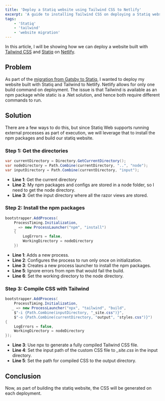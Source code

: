 ```yaml
---
title: 'Deploy a Statiq website using Tailwind CSS to Netlify'
excerpt: 'A guide to installing Tailwind CSS on deploying a Statiq website'
tags:
    - 'Statiq'
    - 'tailwind'
    - 'website migration'
---
```


In this article, I will be showing how we can deploy a website built with [Tailwind CSS](https://tailwindcss.com/) and [Statiq](https://www.statiq.dev/web/) on [Netlify](https://www.netlify.com/).

## Problem

As part of the [migration from Gatsby to Statiq](./migrating-gatsby-statiq), I wanted to deploy my website built with Statiq and Tailwind to Netlify. Netlify allows for only one build command on deployment. The issue is that Tailwind is available as an npm package while static is a .Net solution, and hence both require different commands to run.

## Solution

There are a few ways to do this, but since Statiq Web supports running external processes as part of execution, we will leverage that to install the npm packages and build our statiq website.

### Step 1: Get the directories

```csharp
var currentDirectory = Directory.GetCurrentDirectory();
var nodeDirectory = Path.Combine(currentDirectory, "..", "node");
var inputDirectory = Path.Combine(currentDirectory, "input");
```

-   **Line 1**: Get the current directory
-   **Line 2**: My npm packages and configs are stored in a node folder, so I need to get the node directory.
-   **Line 3**: Get the input directory where all the razor views are stored.

### Step 2: Install the npm packages

```csharp
bootstrapper.AddProcess(
    ProcessTiming.Initialization,
    _ => new ProcessLauncher("npm", "install")
    {
        LogErrors = false,
        WorkingDirectory = nodeDirectory
    })
```

-   **Line 1**: Adds a new process.
-   **Line 2**: Configures the process to run only once on initialization.
-   **Line 3**: Creates a new process launcher to install the npm packages.
-   **Line 5**: Ignore errors from npm that would fail the build.
-   **Line 6**: Set the working directory to the node directory.

### Step 3: Compile CSS with Tailwind

```csharp
bootstrapper.AddProcess(
    ProcessTiming.Initialization,
   _ => new ProcessLauncher("npx", "tailwind", "build",
    $"-i {Path.Combine(inputDirectory, "_site.css")}",
    $"-o {Path.Combine(currentDirectory, "output", "styles.css")}")
{
    LogErrors = false,
    WorkingDirectory = nodeDirectory
});
```

-   **Line 3**: Use npx to generate a fully compiled Tailwind CSS file.
-   **Line 4**: Set the input path of the custom CSS file to _\_site.css_ in the input directory.
-   **Line 5**: Set the path for compiled CSS to the output directory.

## Conclusion

Now, as part of building the statiq website, the CSS will be generated on each deployment.
